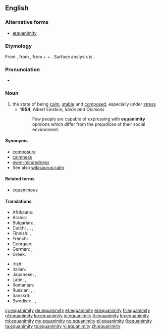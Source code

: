 ==English==

===Alternative forms===
* [[æquanimity]] {{qualifier|archaic}}

===Etymology===
From {{etyl|fr|en}} {{term|équanimité|lang=fr}}, from {{etyl|la|en}} {{m|la|aequanimitās||calmness, equanimity}}, from {{term|aequus||even; calm; fair|lang=la}} + {{term|animus||mind, soul|lang=la}} + {{m|la|-itās}}. Surface analysis is {{confix|equ|animus|ity|lang=en}}.

===Pronunciation===
* {{IPA|/ˌɛkwəˈnɪmɪtiː/|/ˌiːkwə-/|lang=en}}

===Noun===
{{en-noun|~|equanimities}}

# the state of being [[calm]], [[stable]] and [[composed]], especially under [[stress]]
#* '''1954''', Albert Einstein, ''Ideas and Opinions''
#*: Few people are capable of expressing with '''equanimity''' opinions which differ from the prejudices of their social environment.

====Synonyms====
* [[composure]]
* [[calmness]]
* [[even-mindedness]]
* See also [[wikisaurus:calm]]

====Related terms====
* [[equanimous]]

====Translations====
{{trans-top|state of being calm}}
* Afrikaans: {{t|af|egaligheid}}
* Arabic: {{t+|ar|صَبْر|m|tr=ṣabr|sc=Arab}}
* Bulgarian: {{t+|bg|хладнокръвие|n|sc=Cyrl}}, {{t+|bg|самообладание|n|sc=Cyrl}}
* Dutch: {{t|nl|gelatenheid}}, {{t+|nl|berusting}}, {{t|nl|kalmte}}, {{t|nl|gelijkmoedigheid|f}}
* Finnish: {{t|fi|tyyneys}}, {{t|fi|mielentyyneys}}
* French: {{t+|fr|équanimité|f}}
* Georgian: {{t|ka|სიმშვიდე|sc=Geor}}
* German: {{t+|de|Gelassenheit|f}}, {{t|de|Gleichmut|m}}
* Greek: {{t+|el|γαλήνη|f|sc=Grek}}
{{trans-mid}}
* Irish: {{t|ga|sochmaíocht|f}}
* Italian: {{t|it|equanimità|f}}
* Japanese: {{t+|ja|安心|tr=あんじん, anjin|sc=Jpan}}, {{t|ja|正念|tr=しょうねん, しやうねん, shōnen|sc=Jpan}}
* Latin: {{t|la|aequanimitās|f}}, {{t|la|aequitās|f}}
* Romanian: {{t+|ro|liniște|f}}
* Russian: {{t+|ru|хладнокро́вие|n|sc=Cyrl}}, {{t+|ru|самооблада́ние|n|sc=Cyrl}}, {{t+|ru|невозмути́мость|f|sc=Cyrl}}
* Sanskrit: {{t|sa|समत्व|n|tr=samatva|sc=Deva}}
* Swedish: {{t|sv|jämnmod}}, {{t|sv|själsro}}, {{t+|sv|sinnesro}}
{{trans-bottom}}

[[cy:equanimity]]
[[de:equanimity]]
[[et:equanimity]]
[[el:equanimity]]
[[fr:equanimity]]
[[gl:equanimity]]
[[ko:equanimity]]
[[io:equanimity]]
[[it:equanimity]]
[[kn:equanimity]]
[[ml:equanimity]]
[[my:equanimity]]
[[no:equanimity]]
[[pl:equanimity]]
[[fi:equanimity]]
[[ta:equanimity]]
[[te:equanimity]]
[[vi:equanimity]]
[[zh:equanimity]]